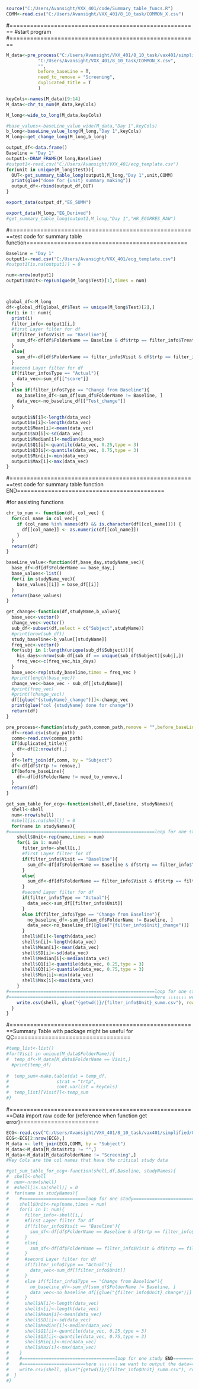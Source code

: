 
```r
source("C:/Users/Avansight/VXX_401/code/Summary_table_funcs.R")
COMM<-read.csv("C:/Users/Avansight/VXX_401/8_10_task/COMMON_X.csv")
```

#=======================================================
#start program
#=======================================================
```r
M_data<-pre_process("C:/Users/Avansight/VXX_401/8_10_task/vax401/simplified/GL_EG.simplified.csv",
            "C:/Users/Avansight/VXX_401/8_10_task/COMMON_X.csv",
            "",
            before_baseLine = T,
            need_to_remove = "Screening",
            duplicated_title = T
            )

keyCols<-names(M_data)[9:14]
M_data<-chr_to_num(M_data,keyCols)

M_long<-wide_to_long(M_data,keyCols)
```

```r
#base_values<-baseLine_value_wide(M_data,"Day 1",keyCols)
b_long<-baseLine_value_long(M_long,"Day 1",keyCols)
M_long<-get_change_long(M_long,b_long)
```
```r
output_df<-data.frame()
Baseline = "Day 1"
output1<-DRAW_FRAME(M_long,Baseline)
#output1<-read.csv("C:/Users/Avansight/VXX_401/ecg_template.csv")
for(unit in unique(M_long$Test)){
  OUT<-get_summary_table_long(output1,M_long,"Day 1",unit,COMM)
  print(glue("done for {unit} summary making"))
  output_df<-rbind(output_df,OUT)
}

export_data(output_df,"EG_SUMM")

export_data(M_long,"EG_Derived")
#get_summary_table_long(output1,M_long,"Day 1","HR_EGORRES_RAW")

```


#=======================================================test code for summary table function===============================================
```r
Baseline = "Day 1"
output1<-read.csv("C:/Users/Avansight/VXX_401/ecg_template.csv")
#output1[is.na(output1)] = 0

num<-nrow(output1)
output1$Unit<-rep(unique(M_long$Test)[1],times = num)



global_df<-M_long
df<-global_df[global_df$Test == unique(M_long$Test)[2],]
for(i in 1: num){
  print(i)
  filter_info<-output1[i,]
  #first Layer filter for df
  if(filter_info$Visit == "Baseline"){
    sum_df<-df[df$FolderName == Baseline & df$trtp == filter_info$Treatment,]
  }
  else{
    sum_df<-df[df$FolderName == filter_info$Visit & df$trtp == filter_info$Treatment,]
  }
  #second Layer filter for df
  if(filter_info$Type == "Actual"){
    data_vec<-sum_df[["score"]]
  }
  else if(filter_info$Type == "Change from Baseline"){
    no_baseline_df<-sum_df[sum_df$FolderName != Baseline, ]
    data_vec<-no_baseline_df[["Test_change"]]
  }

  output1$N[i]<-length(data_vec)
  output1$n[i]<-length(data_vec)
  output1$Mean[i]<-mean(data_vec)
  output1$SD[i]<-sd(data_vec)
  output1$Median[i]<-median(data_vec)
  output1$Q1[i]<-quantile(data_vec, 0.25,type = 3)
  output1$Q3[i]<-quantile(data_vec, 0.75,type = 3)
  output1$Min[i]<-min(data_vec)
  output1$Max[i]<-max(data_vec)
}
```
#=======================================================test code for summary table function END===========================================

#for assisting functions 

```r
chr_to_num <- function(df, col_vec) {
  for(col_name in col_vec){
    if (col_name %in% names(df) && is.character(df[[col_name]])) {
      df[[col_name]] <- as.numeric(df[[col_name]])
    }
  }
  return(df)
}

baseLine_value<-function(df,base_day,studyName_vec){
  base_df<-df[df$FolderName == base_day,]
  base_values<-list()
  for(i in studyName_vec){
    base_values[[i]] = base_df[[i]]
  }
  return(base_values)
}

get_change<-function(df,studyName,b_value){
  base_vec<-vector()
  change_vec<-vector()
  sub_df<-subset(df,select = c("Subject",studyName))
  #print(nrow(sub_df))
  study_baseline<-b_value[[studyName]]
  freq_vec<-vector()
  for(subj in 1:length(unique(sub_df$Subject))){
    his_days<-nrow(sub_df[sub_df == unique(sub_df$Subject)[subj],])
    freq_vec<-c(freq_vec,his_days)
  }
  base_vec<-rep(study_baseline,times = freq_vec )
  #print(length(base_vec))
  change_vec<-base_vec - sub_df[[studyName]]
  #print(freq_vec)
  #print((change_vec))
  df[[glue("{studyName}_change")]]<-change_vec
  print(glue("col {studyName} done for change"))
  return(df)
}

pre_process<-function(study_path,common_path,remove = "",before_baseLine = FALSE,need_to_remove = "",duplicated_title = FALSE){
  df<-read.csv(study_path)
  comm<-read.csv(common_path)
  if(duplicated_title){
    df<-df[2:nrow(df),]
  }
  df<-left_join(df,comm, by = "Subject")
  df<-df[df$trtp != remove,]
  if(before_baseLine){
    df<-df[df$FolderName != need_to_remove,]
  }
  return(df)
}

get_sum_table_for_ecg<-function(shell,df,Baseline, studyNames){
  shell<-shell
  num<-nrow(shell)
  #shell[is.na(shell)] = 0
  for(name in studyNames){
#=======================================================loop for one study===============================================
    shell$Unit<-rep(name,times = num)
    for(i in 1: num){
      filter_info<-shell[i,]
      #first Layer filter for df
      if(filter_info$Visit == "Baseline"){
        sum_df<-df[df$FolderName == Baseline & df$trtp == filter_info$Treatment,]
      }
      else{
        sum_df<-df[df$FolderName == filter_info$Visit & df$trtp == filter_info$Treatment,]
      }
      #second Layer filter for df
      if(filter_info$Type == "Actual"){
        data_vec<-sum_df[[filter_info$Unit]]
      }
      else if(filter_info$Type == "Change from Baseline"){
        no_baseline_df<-sum_df[sum_df$FolderName != Baseline, ]
        data_vec<-no_baseline_df[[glue("{filter_info$Unit}_change")]]
      }
      shell$N[i]<-length(data_vec)
      shell$n[i]<-length(data_vec)
      shell$Mean[i]<-mean(data_vec)
      shell$SD[i]<-sd(data_vec)
      shell$Median[i]<-median(data_vec)
      shell$Q1[i]<-quantile(data_vec, 0.25,type = 3)
      shell$Q3[i]<-quantile(data_vec, 0.75,type = 3)
      shell$Min[i]<-min(data_vec)
      shell$Max[i]<-max(data_vec)
    }
#=======================================================loop for one study END===============================================
#=======================================================here ↓↓↓↓↓↓↓ we want to output the data==============================
    write.csv(shell, glue("{getwd()}/{filter_info$Unit}_summ.csv"), row.names=FALSE)
  }
}
```


#=======================================================Summary Table with package might be useful for QC==================================
```r
#temp_list<-list()
#for(Visit in unique(M_data$FolderName)){
#  temp_df<-M_data[M_data$FolderName == Visit,]
  #print(temp_df)
  
#  temp_sum<-make.table(dat = temp_df,
#                  strat = "trtp",
#                  cont.varlist = keyCols)
#  temp_list[[Visit]]<-temp_sum
#}
```
#=======================================================Data import raw code for (reference when function get error)=======================
```r
ECG<-read.csv("C:/Users/Avansight/VXX_401/8_10_task/vax401/simplified/GL_EG.simplified.csv")
ECG<-ECG[2:nrow(ECG),]
M_data <- left_join(ECG,COMM, by = "Subject")
M_data<-M_data[M_data$trtp != "",]
M_data<-M_data[M_data$FolderName != "Screening",]
#Key Cols are the col names that have the critical study data
```

```r
#get_sum_table_for_ecg<-function(shell,df,Baseline, studyNames){
#  shell<-shell
#  num<-nrow(shell)
#  #shell[is.na(shell)] = 0
#  for(name in studyNames){
#    #========================loop for one study================================
#    shell$Unit<-rep(name,times = num)
#    for(i in 1: num){
#      filter_info<-shell[i,]
#      #first Layer filter for df
#      if(filter_info$Visit == "Baseline"){
#        sum_df<-df[df$FolderName == Baseline & df$trtp == filter_info$Treatment,]
#      }
#      else{
#        sum_df<-df[df$FolderName == filter_info$Visit & df$trtp == filter_info$Treatment,]
#      }
#      #second Layer filter for df
#      if(filter_info$Type == "Actual"){
#        data_vec<-sum_df[[filter_info$Unit]]
#      }
#      else if(filter_info$Type == "Change from Baseline"){
#        no_baseline_df<-sum_df[sum_df$FolderName != Baseline, ]
#        data_vec<-no_baseline_df[[glue("{filter_info$Unit}_change")]]
#      }
#      shell$N[i]<-length(data_vec)
#      shell$n[i]<-length(data_vec)
#      shell$Mean[i]<-mean(data_vec)
#      shell$SD[i]<-sd(data_vec)
#      shell$Median[i]<-median(data_vec)
#      shell$Q1[i]<-quantile(data_vec, 0.25,type = 3)
#      shell$Q3[i]<-quantile(data_vec, 0.75,type = 3)
#      shell$Min[i]<-min(data_vec)
#      shell$Max[i]<-max(data_vec)
#    }
#    #===================================loop for one study END=================
#    #========================here ↓↓↓↓↓↓↓ we want to output the data===========
#    write.csv(shell, glue("{getwd()}/{filter_info$Unit}_summ.csv"), row.names=FALSE)
#  }
#}
```